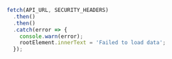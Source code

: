 ```js
fetch(API_URL, SECURITY_HEADERS)
  .then()
  .then()
  .catch(error => {
    console.warn(error);
    rootElement.innerText = 'Failed to load data';
  });
```
